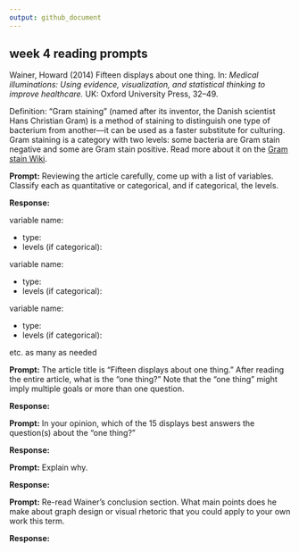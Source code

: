 ```yaml
---
output: github_document
---
```


## week 4 reading prompts  

Wainer, Howard (2014) Fifteen displays about one thing. In: *Medical
illuminations: Using evidence, visualization, and statistical thinking to
improve healthcare.* UK: Oxford University Press, 32--49.

Definition: "Gram staining" (named after its inventor, the Danish scientist Hans Christian Gram) is a method of staining to distinguish one type of bacterium from another---it can be used as a faster substitute for culturing. Gram staining is a category with two levels: some bacteria are Gram stain negative and some are Gram stain positive. Read more about it on the [Gram stain Wiki](https://en.wikipedia.org/wiki/Gram_stain). 



**Prompt:** Reviewing the article carefully, come up with a list of variables. Classify each as quantitative or categorical, and if categorical, the levels. 

**Response:** 

variable name:

- type:    
- levels (if categorical):    

variable name:  

- type:    
- levels (if categorical):    

variable name:

- type:    
- levels (if categorical):    

etc. as many as needed 



**Prompt:** The article title is "Fifteen displays about one thing." After reading the entire article, what is the "one thing?" Note that the "one thing" might imply multiple goals or more than one question. 

**Response:** 



**Prompt:** In your opinion, which of the 15 displays best answers the question(s) about the "one thing?"

**Response:**  



**Prompt:** Explain why.  

**Response:** 



**Prompt:** Re-read Wainer's conclusion section. What main points does he make about graph design or visual rhetoric that you could apply to your own work this term. 

**Response:** 

